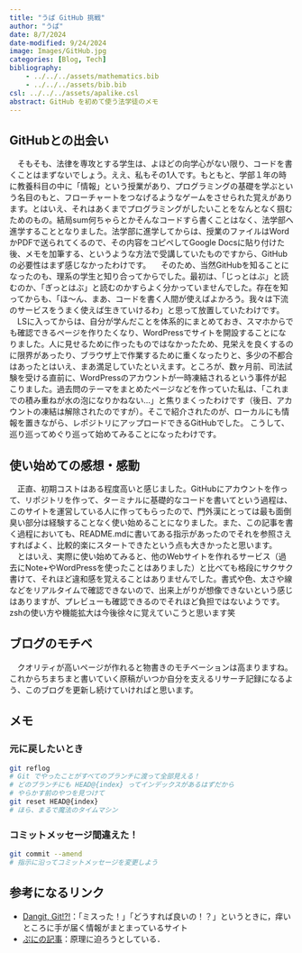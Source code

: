 ```yaml
---
title: "うぱ GitHub 挑戦"
author: "うぱ"
date: 8/7/2024
date-modified: 9/24/2024
image: Images/GitHub.jpg
categories: [Blog, Tech]
bibliography: 
    - ../../../assets/mathematics.bib
    - ../../../assets/bib.bib
csl: ../../../assets/apalike.csl
abstract: GitHub を初めて使う法学徒のメモ
---
```


## GitHubとの出会い
　そもそも、法律を専攻とする学生は、よほどの向学心がない限り、コードを書くことはまずないでしょう。ええ、私もその1人です。もともと、学部１年の時に教養科目の中に「情報」という授業があり、プログラミングの基礎を学ぶという名目のもと、フローチャートをつなげるようなゲームをさせられた覚えがあります。とはいえ、それはあくまでプログラミングがしたいことをなんとなく掴むためのもの。結局sum何ちゃらとかそんなコードすら書くことはなく、法学部へ進学することとなりました。法学部に進学してからは、授業のファイルはWordかPDFで送られてくるので、その内容をコピペしてGoogle Docsに貼り付けた後、メモを加筆する、というような方法で受講していたものですから、GitHubの必要性はまず感じなかったわけです。
　そのため、当然GitHubを知ることになったのも、理系の学生と知り合ってからでした。最初は、「じっとはぶ」と読むのか、「ぎっとはぶ」と読むのかすらよく分かっていませんでした。存在を知ってからも、「ほ〜ん、まあ、コードを書く人間が使えばよかろう。我々は下流のサービスをうまく使えば生きていけるわ」と思って放置していたわけです。
　LSに入ってからは、自分が学んだことを体系的にまとめておき、スマホからでも確認できるページを作りたくなり、WordPressでサイトを開設することになりました。人に見せるために作ったものではなかったため、見栄えを良くするのに限界があったり、ブラウザ上で作業するために重くなったりと、多少の不都合はあったとはいえ、まあ満足していたといえます。ところが、数ヶ月前、司法試験を受ける直前に、WordPressのアカウントが一時凍結されるという事件が起こりました。過去問のテーマをまとめたページなどを作っていた私は、「これまでの積み重ねが水の泡になりかねない...」と焦りまくったわけです（後日、アカウントの凍結は解除されたのですが）。そこで紹介されたのが、ローカルにも情報を置きながら、レポジトリにアップロードできるGitHubでした。
こうして、巡り巡ってめぐり巡って始めてみることになったわけです。

## 使い始めての感想・感動
　正直、初期コストはある程度高いと感じました。GitHubにアカウントを作って、リポジトリを作って、ターミナルに基礎的なコードを書いてという過程は、このサイトを運営している人に作ってもらったので、門外漢にとっては最も面倒臭い部分は経験することなく使い始めることになりました。また、この記事を書く過程においても、README.mdに書いてある指示があったのでそれを参照さえすればよく、比較的楽にスタートできたという点も大きかったと思います。
　とはいえ、実際に使い始めてみると、他のWebサイトを作れるサービス（過去にNote+やWordPressを使ったことはありました）と比べても格段にサクサク書けて、それほど違和感を覚えることはありませんでした。書式や色、太さや線などをリアルタイムで確認できないので、出来上がりが想像できないという感じはありますが、プレビューも確認できるのでそれほど負担ではないようです。zshの使い方や機能拡大は今後徐々に覚えていこうと思います笑

## ブログのモチベ
　クオリティが高いページが作れると物書きのモチベーションは高まりますね。これからちまちまと書いていく原稿がいつか自分を支えるリサーチ記録になるよう、このブログを更新し続けていければと思います。

## メモ

### 元に戻したいとき

```zsh
git reflog
# Git でやったことがすべてのブランチに渡って全部見える！
# どのブランチにも HEAD@{index} ってインデックスがあるはずだから
# やらかす前のやつを見つけて
git reset HEAD@{index}
# ほら、まるで魔法のタイムマシン
```

### コミットメッセージ間違えた！

```zsh
git commit --amend
# 指示に沿ってコミットメッセージを変更しよう
```

## 参考になるリンク {.appendix}

* [Dangit, Git!?!](https://dangitgit.com/ja)：「ミスった！」「どうすれば良いの！？」というときに，痒いところに手が届く情報がまとまっているサイト
* [ぷにの記事](../Tech/Git.qmd)：原理に迫ろうとしている．